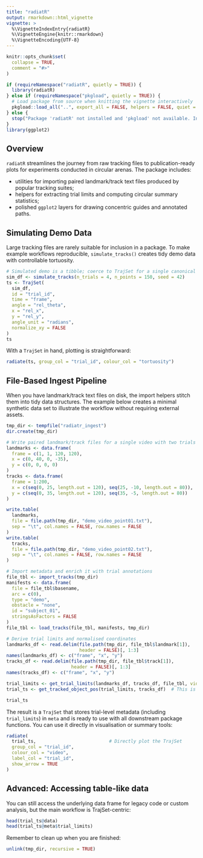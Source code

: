 ```yaml
---
title: "radiatR"
output: rmarkdown::html_vignette
vignette: >
  %\VignetteIndexEntry{radiatR}
  %\VignetteEngine{knitr::rmarkdown}
  %\VignetteEncoding{UTF-8}
---
```


```r
knitr::opts_chunk$set(
  collapse = TRUE,
  comment = "#>"
)
```

```r
if (requireNamespace("radiatR", quietly = TRUE)) {
  library(radiatR)
} else if (requireNamespace("pkgload", quietly = TRUE)) {
  # Load package from source when knitting the vignette interactively
  pkgload::load_all("..", export_all = FALSE, helpers = FALSE, quiet = TRUE)
} else {
  stop("Package 'radiatR' not installed and 'pkgload' not available. Install with remotes::install_local('.') or install.packages('pkgload').")
}
library(ggplot2)
```

## Overview

`radiatR` streamlines the journey from raw tracking files to publication-ready plots for experiments conducted in circular arenas. The package includes:

-   utilities for importing paired landmark/track text files produced by popular tracking suites;
-   helpers for extracting trial limits and computing circular summary statistics;
-   polished `ggplot2` layers for drawing concentric guides and annotated paths.

## Simulating Demo Data

Large tracking files are rarely suitable for inclusion in a package. To make example workflows reproducible, `simulate_tracks()` creates tidy demo data with controllable tortuosity.

```r
# Simulated demo is a tibble; coerce to TrajSet for a single canonical workflow
sim_df <- simulate_tracks(n_trials = 4, n_points = 150, seed = 42)
ts <- TrajSet(
  sim_df,
  id = "trial_id",
  time = "frame",
  angle = "rel_theta",
  x = "rel_x",
  y = "rel_y",
  angle_unit = "radians",
  normalize_xy = FALSE
)
ts
```

With a `TrajSet` in hand, plotting is straightforward:

```r
radiate(ts, group_col = "trial_id", colour_col = "tortuosity")
```

## File-Based Ingest Pipeline

When you have landmark/track text files on disk, the import helpers stitch them into tidy data structures. The example below creates a minimal synthetic data set to illustrate the workflow without requiring external assets.

```r
tmp_dir <- tempfile("radiatr_ingest")
dir.create(tmp_dir)

# Write paired landmark/track files for a single video with two trials
landmarks <- data.frame(
  frame = c(1, 1, 120, 120),
  x = c(0, 40, 0, -35),
  y = c(0, 0, 0, 0)
)
tracks <- data.frame(
  frame = 1:200,
  x = c(seq(0, 25, length.out = 120), seq(25, -10, length.out = 80)),
  y = c(seq(0, 35, length.out = 120), seq(35, -5, length.out = 80))
)

write.table(
  landmarks,
  file = file.path(tmp_dir, "demo_video_point01.txt"),
  sep = "\t", col.names = FALSE, row.names = FALSE
)
write.table(
  tracks,
  file = file.path(tmp_dir, "demo_video_point02.txt"),
  sep = "\t", col.names = FALSE, row.names = FALSE
)

# Import metadata and enrich it with trial annotations
file_tbl <- import_tracks(tmp_dir)
manifests <- data.frame(
  file = file_tbl$basename,
  arc = c(0),
  type = "demo",
  obstacle = "none",
  id = "subject_01",
  stringsAsFactors = FALSE
)
file_tbl <- load_tracks(file_tbl, manifests, tmp_dir)

# Derive trial limits and normalised coordinates
landmarks_df <- read.delim(file.path(tmp_dir, file_tbl$landmark[1]),
                           header = FALSE)[, 1:3]
names(landmarks_df) <- c("frame", "x", "y")
tracks_df <- read.delim(file.path(tmp_dir, file_tbl$track[1]),
                        header = FALSE)[, 1:3]
names(tracks_df) <- c("frame", "x", "y")

trial_limits <- get_trial_limits(landmarks_df, tracks_df, file_tbl, vid_num = 1)
trial_ts <- get_tracked_object_pos(trial_limits, tracks_df)  # This is a TrajSet

trial_ts
```

The result is a `TrajSet` that stores trial-level metadata (including `trial_limits`) in `meta` and is ready to use with all downstream package functions. You can use it directly in visualisation or summary tools:

```r
radiate(
  trial_ts,                           # Directly plot the TrajSet
  group_col = "trial_id",
  colour_col = "video",
  label_col = "trial_id",
  show_arrow = TRUE
)
```

## Advanced: Accessing table-like data

You can still access the underlying data frame for legacy code or custom analysis, but the main workflow is TrajSet-centric:

```r
head(trial_ts@data)
head(trial_ts@meta$trial_limits)
```

Remember to clean up when you are finished:

```r
unlink(tmp_dir, recursive = TRUE)
```
